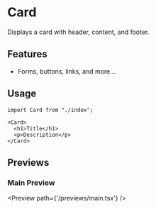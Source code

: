 # Card

Displays a card with header, content, and footer.

## Features

- Forms, buttons, links, and more...

## Usage

```tsx
import Card from "./index";

<Card>
  <h1>Title</h1>
  <p>Description</p>
</Card>
```

## Previews

### Main Preview
<Preview path={'/previews/main.tsx'} />